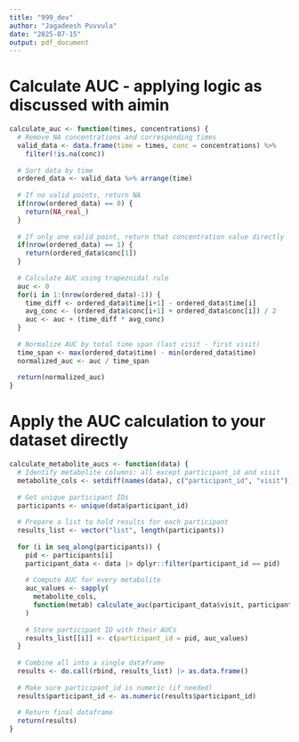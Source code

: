```yaml
---
title: "999_dev"
author: "Jagadeesh Puvvula"
date: "2025-07-15"
output: pdf_document
---
```


# Calculate AUC - applying logic as discussed with aimin
```r
calculate_auc <- function(times, concentrations) {
  # Remove NA concentrations and corresponding times
  valid_data <- data.frame(time = times, conc = concentrations) %>%
    filter(!is.na(conc))
  
  # Sort data by time
  ordered_data <- valid_data %>% arrange(time)
  
  # If no valid points, return NA
  if(nrow(ordered_data) == 0) {
    return(NA_real_)
  }
  
  # If only one valid point, return that concentration value directly
  if(nrow(ordered_data) == 1) {
    return(ordered_data$conc[1])
  }
  
  # Calculate AUC using trapezoidal rule
  auc <- 0
  for(i in 1:(nrow(ordered_data)-1)) {
    time_diff <- ordered_data$time[i+1] - ordered_data$time[i]
    avg_conc <- (ordered_data$conc[i+1] + ordered_data$conc[i]) / 2
    auc <- auc + (time_diff * avg_conc)
  }
  
  # Normalize AUC by total time span (last visit - first visit)
  time_span <- max(ordered_data$time) - min(ordered_data$time)
  normalized_auc <- auc / time_span
  
  return(normalized_auc)
}
```

# Apply the AUC calculation to your dataset directly
```r
calculate_metabolite_aucs <- function(data) {
  # Identify metabolite columns: all except participant_id and visit
  metabolite_cols <- setdiff(names(data), c("participant_id", "visit"))
  
  # Get unique participant IDs
  participants <- unique(data$participant_id)
  
  # Prepare a list to hold results for each participant
  results_list <- vector("list", length(participants))
  
  for (i in seq_along(participants)) {
    pid <- participants[i]
    participant_data <- data |> dplyr::filter(participant_id == pid)
    
    # Compute AUC for every metabolite
    auc_values <- sapply(
      metabolite_cols,
      function(metab) calculate_auc(participant_data$visit, participant_data[[metab]])
    )
    
    # Store participant ID with their AUCs
    results_list[[i]] <- c(participant_id = pid, auc_values)
  }
  
  # Combine all into a single dataframe
  results <- do.call(rbind, results_list) |> as.data.frame()
  
  # Make sure participant_id is numeric (if needed)
  results$participant_id <- as.numeric(results$participant_id)
  
  # Return final dataframe
  return(results)
}
```

